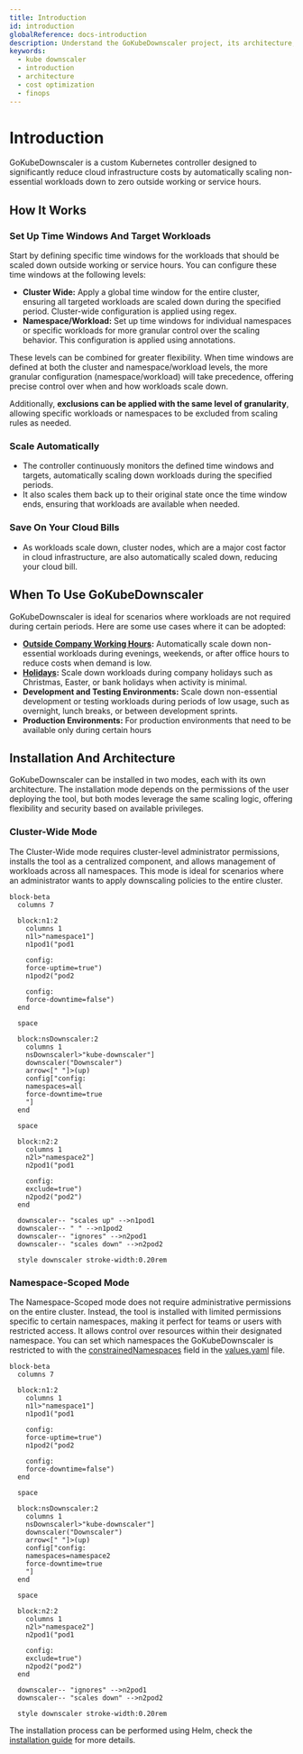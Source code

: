 ```yaml
---
title: Introduction
id: introduction
globalReference: docs-introduction
description: Understand the GoKubeDownscaler project, its architecture, and how it can help you save on cloud costs.
keywords:
  - kube downscaler
  - introduction
  - architecture
  - cost optimization
  - finops
---
```


# Introduction

GoKubeDownscaler is a custom Kubernetes controller designed to significantly reduce cloud infrastructure costs by
automatically scaling non-essential workloads down to zero outside working or service hours.

## How It Works

### Set Up Time Windows And Target Workloads

Start by defining specific time windows for the workloads that should be scaled down outside working or service hours.
You can configure these time windows at the following levels:

- **Cluster Wide:** Apply a global time window for the entire cluster,
  ensuring all targeted workloads are scaled down during the specified period.
  Cluster-wide configuration is applied using regex.
- **Namespace/Workload:** Set up time windows for individual namespaces or specific workloads for more granular control over the scaling behavior.
  This configuration is applied using annotations.

These levels can be combined for greater flexibility.
When time windows are defined at both the cluster and namespace/workload levels,
the more granular configuration (namespace/workload) will take precedence, offering precise control over when and how workloads scale down.

Additionally, **exclusions can be applied with the same level of granularity**,
allowing specific workloads or namespaces to be excluded from scaling rules as needed.

### Scale Automatically

- The controller continuously monitors the defined time windows and targets,
  automatically scaling down workloads during the specified periods.
- It also scales them back up to their original state once the time window ends,
  ensuring that workloads are available when needed.

### Save On Your Cloud Bills

- As workloads scale down, cluster nodes, which are a major cost factor in cloud infrastructure,
  are also automatically scaled down, reducing your cloud bill.

## When To Use GoKubeDownscaler

GoKubeDownscaler is ideal for scenarios where workloads are not required during certain periods.
Here are some use cases where it can be adopted:

- **[Outside Company Working Hours](ref:guides-basic-night-time-saving):**
  Automatically scale down non-essential workloads during evenings, weekends,
  or after office hours to reduce costs when demand is low.
- **[Holidays](ref:guides-scaling-down-for-holidays):**
  Scale down workloads during company holidays such as Christmas, Easter, or bank holidays when activity is minimal.
- **Development and Testing Environments:**
  Scale down non-essential development or testing workloads during periods of low usage,
  such as overnight, lunch breaks, or between development sprints.
- **Production Environments:**
  For production environments that need to be available only during certain hours

## Installation And Architecture

GoKubeDownscaler can be installed in two modes, each with its own architecture.
The installation mode depends on the permissions of the user deploying the tool,
but both modes leverage the same scaling logic, offering flexibility and security based on available privileges.

### Cluster-Wide Mode

The Cluster-Wide mode requires cluster-level administrator permissions,
installs the tool as a centralized component, and allows management of workloads across all namespaces.
This mode is ideal for scenarios where an administrator wants to apply downscaling policies to the entire cluster.

```mermaid
block-beta
  columns 7

  block:n1:2
    columns 1
    n1l>"namespace1"]
    n1pod1("pod1

    config:
    force-uptime=true")
    n1pod2("pod2

    config:
    force-downtime=false")
  end

  space

  block:nsDownscaler:2
    columns 1
    nsDownscalerl>"kube-downscaler"]
    downscaler("Downscaler")
    arrow<[" "]>(up)
    config["config:
    namespaces=all
    force-downtime=true
    "]
  end

  space

  block:n2:2
    columns 1
    n2l>"namespace2"]
    n2pod1("pod1

    config:
    exclude=true")
    n2pod2("pod2")
  end

  downscaler-- "scales up" -->n1pod1
  downscaler-- " " -->n1pod2
  downscaler-- "ignores" -->n2pod1
  downscaler-- "scales down" -->n2pod2

  style downscaler stroke-width:0.20rem
```

### Namespace-Scoped Mode

The Namespace-Scoped mode does not require administrative permissions on the entire cluster.
Instead, the tool is installed with limited permissions specific to certain namespaces,
making it perfect for teams or users with restricted access.
It allows control over resources within their designated namespace.
You can set which namespaces the GoKubeDownscaler is restricted to
with the [constrainedNamespaces](ref:docs-helm-constrained-namespaces) field in the [values.yaml](repo:deployments/chart/values.yaml) file.

```mermaid
block-beta
  columns 7

  block:n1:2
    columns 1
    n1l>"namespace1"]
    n1pod1("pod1

    config:
    force-uptime=true")
    n1pod2("pod2

    config:
    force-downtime=false")
  end

  space

  block:nsDownscaler:2
    columns 1
    nsDownscalerl>"kube-downscaler"]
    downscaler("Downscaler")
    arrow<[" "]>(up)
    config["config:
    namespaces=namespace2
    force-downtime=true
    "]
  end

  space

  block:n2:2
    columns 1
    n2l>"namespace2"]
    n2pod1("pod1

    config:
    exclude=true")
    n2pod2("pod2")
  end

  downscaler-- "ignores" -->n2pod1
  downscaler-- "scales down" -->n2pod2

  style downscaler stroke-width:0.20rem
```

The installation process can be performed using Helm, check the [installation guide](ref:docs-helm)
for more details.
